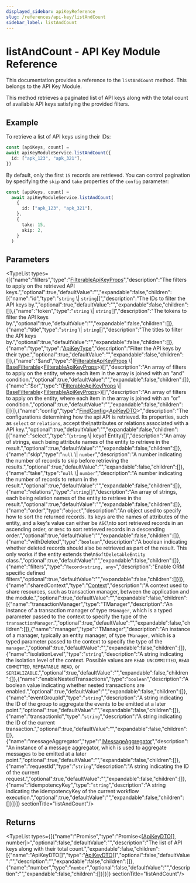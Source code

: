 ```yaml
---
displayed_sidebar: apiKeyReference
slug: /references/api-key/listAndCount
sidebar_label: listAndCount
---
```



# listAndCount - API Key Module Reference

This documentation provides a reference to the `listAndCount` method. This belongs to the API Key Module.

This method retrieves a paginated list of API keys along with the total count of available API keys satisfying the provided filters.

## Example

To retrieve a list of API keys using their IDs:

```ts
const [apiKeys, count] =
await apiKeyModuleService.listAndCount({
  id: ["apk_123", "apk_321"],
})
```

By default, only the first `15` records are retrieved. You can control pagination by specifying the `skip` and `take` properties of the `config` parameter:

```ts
const [apiKeys, count] =
  await apiKeyModuleService.listAndCount(
    {
      id: ["apk_123", "apk_321"],
    },
    {
      take: 15,
      skip: 2,
    }
  )
```

## Parameters

<TypeList types={[{"name":"filters","type":"[FilterableApiKeyProps](../../interfaces/api_key.FilterableApiKeyProps.mdx)","description":"The filters to apply on the retrieved API keys.","optional":true,"defaultValue":"","expandable":false,"children":[{"name":"id","type":"`string` \\| `string`[]","description":"The IDs to filter the API keys by.","optional":true,"defaultValue":"","expandable":false,"children":[]},{"name":"token","type":"`string` \\| `string`[]","description":"The tokens to filter the API keys by.","optional":true,"defaultValue":"","expandable":false,"children":[]},{"name":"title","type":"`string` \\| `string`[]","description":"The titles to filter the API keys by.","optional":true,"defaultValue":"","expandable":false,"children":[]},{"name":"type","type":"[ApiKeyType](../../types/api_key.ApiKeyType.mdx)","description":"Filter the API keys by their type.","optional":true,"defaultValue":"","expandable":false,"children":[]},{"name":"$and","type":"([FilterableApiKeyProps](../../interfaces/api_key.FilterableApiKeyProps.mdx) \\| [BaseFilterable](../../interfaces/api_key.BaseFilterable.mdx)&#60;[FilterableApiKeyProps](../../interfaces/api_key.FilterableApiKeyProps.mdx)&#62;)[]","description":"An array of filters to apply on the entity, where each item in the array is joined with an \"and\" condition.","optional":true,"defaultValue":"","expandable":false,"children":[]},{"name":"$or","type":"([FilterableApiKeyProps](../../interfaces/api_key.FilterableApiKeyProps.mdx) \\| [BaseFilterable](../../interfaces/api_key.BaseFilterable.mdx)&#60;[FilterableApiKeyProps](../../interfaces/api_key.FilterableApiKeyProps.mdx)&#62;)[]","description":"An array of filters to apply on the entity, where each item in the array is joined with an \"or\" condition.","optional":true,"defaultValue":"","expandable":false,"children":[]}]},{"name":"config","type":"[FindConfig](../../interfaces/api_key.FindConfig.mdx)&#60;[ApiKeyDTO](../../interfaces/api_key.ApiKeyDTO.mdx)&#62;","description":"The configurations determining how the api API is retrieved. Its properties, such as `select` or `relations`, accept the\nattributes or relations associated with a API key.","optional":true,"defaultValue":"","expandable":false,"children":[{"name":"select","type":"(`string` \\| keyof Entity)[]","description":"An array of strings, each being attribute names of the entity to retrieve in the result.","optional":true,"defaultValue":"","expandable":false,"children":[]},{"name":"skip","type":"`null` \\| `number`","description":"A number indicating the number of records to skip before retrieving the results.","optional":true,"defaultValue":"","expandable":false,"children":[]},{"name":"take","type":"`null` \\| `number`","description":"A number indicating the number of records to return in the result.","optional":true,"defaultValue":"","expandable":false,"children":[]},{"name":"relations","type":"`string`[]","description":"An array of strings, each being relation names of the entity to retrieve in the result.","optional":true,"defaultValue":"","expandable":false,"children":[]},{"name":"order","type":"`object`","description":"An object used to specify how to sort the returned records. Its keys are the names of attributes of the entity, and a key's value can either be `ASC`\nto sort retrieved records in an ascending order, or `DESC` to sort retrieved records in a descending order.","optional":true,"defaultValue":"","expandable":false,"children":[]},{"name":"withDeleted","type":"`boolean`","description":"A boolean indicating whether deleted records should also be retrieved as part of the result. This only works if the entity extends the\n`SoftDeletableEntity` class.","optional":true,"defaultValue":"","expandable":false,"children":[]},{"name":"filters","type":"`Record<string, any>`","description":"Enable ORM specific defined filters","optional":true,"defaultValue":"","expandable":false,"children":[]}]},{"name":"sharedContext","type":"[Context](../../interfaces/api_key.Context.mdx)","description":"A context used to share resources, such as transaction manager, between the application and the module.","optional":true,"defaultValue":"","expandable":false,"children":[{"name":"transactionManager","type":"TManager","description":"An instance of a transaction manager of type `TManager`, which is a typed parameter passed to the context to specify the type of the `transactionManager`.","optional":true,"defaultValue":"","expandable":false,"children":[]},{"name":"manager","type":"TManager","description":"An instance of a manager, typically an entity manager, of type `TManager`, which is a typed parameter passed to the context to specify the type of the `manager`.","optional":true,"defaultValue":"","expandable":false,"children":[]},{"name":"isolationLevel","type":"`string`","description":"A string indicating the isolation level of the context. Possible values are `READ UNCOMMITTED`, `READ COMMITTED`, `REPEATABLE READ`, or `SERIALIZABLE`.","optional":true,"defaultValue":"","expandable":false,"children":[]},{"name":"enableNestedTransactions","type":"`boolean`","description":"A boolean value indicating whether nested transactions are enabled.","optional":true,"defaultValue":"","expandable":false,"children":[]},{"name":"eventGroupId","type":"`string`","description":"A string indicating the ID of the group to aggregate the events to be emitted at a later point.","optional":true,"defaultValue":"","expandable":false,"children":[]},{"name":"transactionId","type":"`string`","description":"A string indicating the ID of the current transaction.","optional":true,"defaultValue":"","expandable":false,"children":[]},{"name":"messageAggregator","type":"[IMessageAggregator](../../interfaces/api_key.IMessageAggregator.mdx)","description":"An instance of a message aggregator, which is used to aggregate messages to be emitted at a later point.","optional":true,"defaultValue":"","expandable":false,"children":[]},{"name":"requestId","type":"`string`","description":"A string indicating the ID of the current request.","optional":true,"defaultValue":"","expandable":false,"children":[]},{"name":"idempotencyKey","type":"`string`","description":"A string indicating the idempotencyKey of the current workflow execution.","optional":true,"defaultValue":"","expandable":false,"children":[]}]}]}  sectionTitle="listAndCount"/>

## Returns

<TypeList types={[{"name":"Promise","type":"Promise&#60;[[ApiKeyDTO](../../interfaces/api_key.ApiKeyDTO.mdx)[], number]&#62;","optional":false,"defaultValue":"","description":"The list of API keys along with their total count.","expandable":false,"children":[{"name":"ApiKeyDTO[]","type":"[ApiKeyDTO](../../interfaces/api_key.ApiKeyDTO.mdx)[]","optional":false,"defaultValue":"","description":"","expandable":false,"children":[]},{"name":"number","type":"`number`","optional":false,"defaultValue":"","description":"","expandable":false,"children":[]}]}]}  sectionTitle="listAndCount"/>

